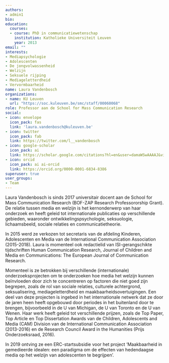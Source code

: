 ```yaml
---
authors:
- admin1
bio:
education:
  courses:
  - course: PhD in communicatiewetenschap
    institution: Katholieke Universiteit Leuven
    year: 2013
email: ""
interests:
- Mediapsychologie
- Adolescenten
- De jongvolwassenheid
- Welzijn
- Seksuele rijping
- Mediageletterdheid
- Vervormbaarheid
name: Laura Vandenbosch
organizations:
- name: KU Leuven
  url: "https://soc.kuleuven.be/smc/staff/00060068"
role: Professor aan de School for Mass Communication Research
social:
- icon: envelope
  icon_pack: fas
  link: 'laura.vandenbosch@kuleuven.be'
- icon: twitter
  icon_pack: fab
  link: https://twitter.com/l__vandenbosch
- icon: google-scholar
  icon_pack: ai
  link: https://scholar.google.com/citations?hl=en&user=damaWSwAAAAJ&view_op=list_works&citft=1&email_for_op=LucaCarbone.LC%40gmail.com&gmla=AJsN-F7t2CYHHlWeJY3deewm-X4ZMmGIyZTX8n6I4B0oyaPhiurr6O2RUvipMX5kj9NwSv5kCHA2iTvFV4Mkw7GA0m9U2mBQIWHnywgqOTMUu29QbimAgPW-k6oqxRFTvedMc-D8SrQc4AFyq6LA87ar4PJhZDpsA_B1-Z4uS742VbL1rEjrScyqh32yVBuYH_9IQXpNhLYqxWzdcpTOOOCxzpH6y9I_rk1ygE4T84JbQJD0nAO6CnsJZ1xjg5s4r59O_87gwvRR
- icon: orcid
  icon_pack: ai ai-orcid
  link: https://orcid.org/0000-0001-6834-8386
superuser: true
user_groups:
- Team
---
```


Laura Vandenbosch is sinds 2017 universitair docent aan de School for Mass Communication Research (BOF-ZAP Research Professororship Grant). De relatie tussen media en welzijn is het kernonderwerp van haar onderzoek en heeft geleid tot internationale publicaties op verschillende gebieden, waaronder ontwikkelingspsychologie, seksuologie, lichaamsbeeld, sociale relaties en communicatietheorie.

In 2015 werd ze verkozen tot secretaris van de afdeling Kinderen, Adolescenten en Media van de International Communication Association (2015-2018). Laura is momenteel ook redactielid van ISI-gerangschikte tijdschriften Human Communication Research, Journal of Children and Media en Communications: The European Journal of Communication Research.

Momenteel is ze betrokken bij verschillende (internationale) onderzoeksprojecten om te onderzoeken hoe media het welzijn kunnen beïnvloeden door zich te concentreren op factoren die niet goed zijn begrepen, zoals de rol van sociale relaties, culturele achtergrond, seksualisering, mediageletterdheid en maakbaarheidsovertuigingen. Een deel van deze projecten is ingebed in het internationale netwerk dat ze door de jaren heen heeft opgebouwd door periodes in het buitenland door te brengen, bijvoorbeeld in de U van Michigan, de U van Toronto en de U van Wenen. Haar werk heeft geleid tot verschillende prijzen, zoals de Top Paper, Top Article en Top Dissertation Awards van de Children, Adolescents and Media (CAM) Division van de International Communication Association (2013-2016) en de Research Council Award in the Humanities (Prijs Onderzoeksraad, 2016).

In 2019 ontving ze een ERC-startsubsidie voor het project ‘Maakbaarheid in gemedieerde idealen: een paradigma om de effecten van hedendaagse media op het welzijn van adolescenten te begrijpen’.